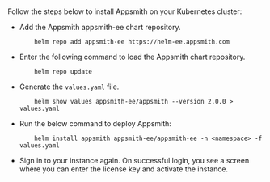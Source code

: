 # 

<HideElements/>

Follow the steps below to install Appsmith on your Kubernetes cluster:

<ul class="circle"> 
<li> Add the Appsmith appsmith-ee chart repository. 

        helm repo add appsmith-ee https://helm-ee.appsmith.com
</li>
<li>Enter the following command to load the Appsmith chart repository.

        helm repo update 
</li>
<li>Generate the <code>values.yaml</code> file.

        helm show values appsmith-ee/appsmith --version 2.0.0 > values.yaml
</li>
<li> Run the below command to deploy Appsmith:

        helm install appsmith appsmith-ee/appsmith-ee -n <namespace> -f values.yaml
</li>
<li> Sign in to your instance again. On successful login, you see a screen where you can enter the license key and activate the instance.
</li>
</ul>